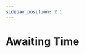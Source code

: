 ```yaml
---
sidebar_position: 2.1
---
```


# Awaiting Time

```scala file=./main/scala/workflows4s/example/docs/TimerExample.scala start=start_doc end=end_doc
```

<OperationOutputs name="timer"/>

